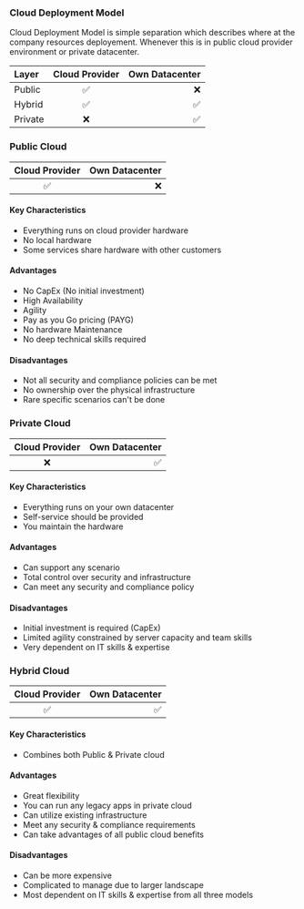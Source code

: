 ### Cloud Deployment Model

Cloud Deployment Model is simple separation which describes where at the company resources deployement. Whenever this is in public cloud provider environment or private datacenter.

| Layer   | Cloud Provider | Own Datacenter |
| :------ | :------------: | -------------: |
| Public  |       ✅       |             ❌ |
| Hybrid  |       ✅       |             ✅ |
| Private |       ❌       |             ✅ |

### Public Cloud

| Cloud Provider | Own Datacenter |
| :------------: | -------------: |
|       ✅       |             ❌ |

#### Key Characteristics

- Everything runs on cloud provider hardware
- No local hardware
- Some services share hardware with other customers

#### Advantages

- No CapEx (No initial investment)
- High Availability
- Agility
- Pay as you Go pricing (PAYG)
- No hardware Maintenance
- No deep technical skills required

#### Disadvantages

- Not all security and compliance policies can be met
- No ownership over the physical infrastructure
- Rare specific scenarios can't be done

### Private Cloud

| Cloud Provider | Own Datacenter |
| :------------: | -------------: |
|       ❌       |             ✅ |

#### Key Characteristics
- Everything runs on your own datacenter
- Self-service should be provided
- You maintain the hardware

#### Advantages
- Can support any scenario
- Total control over security and infrastructure
- Can meet any security and compliance policy

#### Disadvantages
- Initial investment is required (CapEx)
- Limited agility constrained by server capacity and team skills
- Very dependent on IT skills & expertise 

### Hybrid Cloud

| Cloud Provider | Own Datacenter |
| :------------: | -------------: |
|       ✅       |             ✅ |

#### Key Characteristics

- Combines both Public & Private cloud 

#### Advantages

- Great flexibility
- You can run any legacy apps in private cloud
- Can utilize existing infrastructure
- Meet any security & compliance requirements
- Can take advantages of all public cloud benefits

#### Disadvantages

- Can be more expensive
- Complicated to manage due to larger landscape
- Most dependent on IT skills & expertise from all three models


